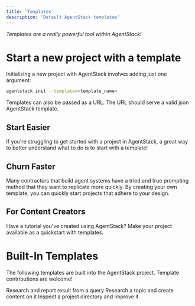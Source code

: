 ```yaml
---
title: 'Templates'
description: 'Default AgentStack templates'
---
```


_Templates are a really powerful tool within AgentStack!_

# Start a new project with a template
Initializing a new project with AgentStack involves adding just one argument:
```bash
agentstack init --template=<template_name>
```

Templates can also be passed as a URL. The URL should serve a valid json AgentStack template.

## Start Easier
If you're struggling to get started with a project in AgentStack, a great way to better understand what to do is to start with a template!

## Churn Faster
Many contractors that build agent systems have a tried and true prompting method that they want to replicate more quickly.
By creating your own template, you can quickly start projects that adhere to your design.

## For Content Creators
Have a tutorial you've created using AgentStack? Make your project available as a quickstart with templates.

# Built-In Templates

The following templates are built into the AgentStack project. Template contributions are welcome!

<CardGroup cols={3}>
  <Card
    title="Researcher"
    icon="book"
    href="/templates/researcher"
  >
    Research and report result from a query
  </Card>
  <Card
    title="Content Creator"
    icon="circle-play"
    href="/templates/content_creator"
  >
    Research a topic and create content on it
  </Card>
  <Card
    title="System Analyzer"
    icon="computer"
    href="/templates/system_analyzer"
  >
    Inspect a project directory and improve it
  </Card>
</CardGroup>